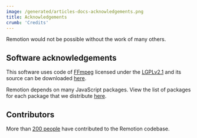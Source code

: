 ```yaml
---
image: /generated/articles-docs-acknowledgements.png
title: Acknowledgements
crumb: 'Credits'
---
```


Remotion would not be possible without the work of many others.

## Software acknowledgements

This software uses code of [FFmpeg](http://ffmpeg.org) licensed under the [LGPLv2.1](http://www.gnu.org/licenses/old-licenses/lgpl-2.1.html) and its source can be downloaded [here](https://github.com/remotion-dev/rust-ffmpeg-splitter).

Remotion depends on many JavaScript packages. View the list of packages for each package that we distribute [here](https://github.com/remotion-dev/remotion/tree/main/packages).

## Contributors

More than [200 people](https://github.com/remotion-dev/remotion/graphs/contributors) have contributed to the Remotion codebase.

